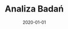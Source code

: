 ---
title: Analiza Badań
description: Analiza badań klienta, zalecenia co do zmian w stylu odżywiania, życia, protokół suplementacyjny i jeśli jest taka konieczność to zalecenia większej ilości badań. W cenę planu wliczone jest 30 dni konsultacji mailowych, na WhatsApp oraz jedna telefoniczna do 60 minut z możliwością rozbicia tej konsultacji na dwie 30 minutowe rozmowy do wykorzystania w tym okresie.
date: 2020-01-01
details:
- Analiza badań,
- Protokół suplementacyjny,
- Zalecenia co do zmian w stylu odżywiania,
- 30 dni konsultacji mailowych
- 60 min konsultacji telefonicznych
price: 150
currency: pln
type: consultation
image: ./banner.jpg
---